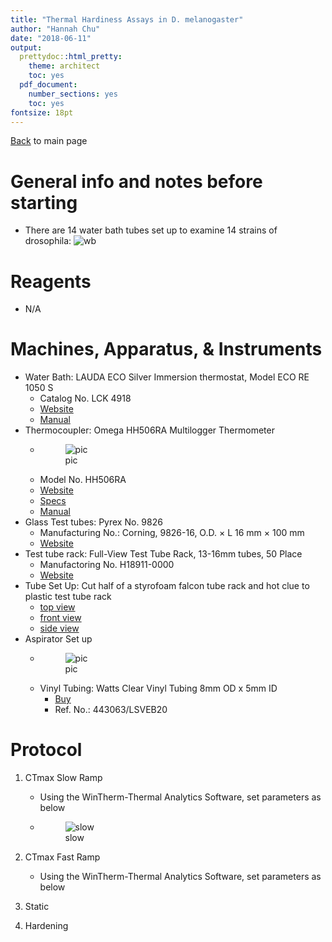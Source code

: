 ```yaml
---
title: "Thermal Hardiness Assays in D. melanogaster"
author: "Hannah Chu"
date: "2018-06-11"
output:
  prettydoc::html_pretty:
    theme: architect
    toc: yes
  pdf_document:
    number_sections: yes
    toc: yes
fontsize: 18pt
---
```


[Back](https://adnguyen.github.io/Hahn_lab_protocols/) to main page

# General info and notes before starting 
* There are 14 water bath tubes set up to examine 14 strains of drosophila:
![wb](https://github.com/HannahHChu/Notebooks/blob/master/Images/IMG_8035.JPG)

# Reagents 
* N/A

# Machines, Apparatus, & Instruments
* Water Bath: LAUDA ECO Silver Immersion thermostat, Model ECO RE 1050 S  
	* Catalog No. LCK 4918
	* [Website](http://www.capitolscientific.com/LAUDA-LCK-4918-Model-ECO-RE-1050-S-Stainless-Steel-Refrigerated-Circulator-Bath-with-ECO-Silver-Th)
	* [Manual](http://www.lauda-brinkmann.com/downloads/manuals/Eco%20Silver.pdf)
* Thermocoupler: Omega HH506RA Multilogger Thermometer
	* ![pic](https://github.com/HannahHChu/Notebooks/blob/master/Images/thermocooler3.JPG)
	* Model No. HH506RA
	* [Website](https://www.omega.com/pptst/HH506A_HH506RA.html)
	* [Specs](https://www.omega.com/temperature/pdf/HH506A_HH506RA.pdf)
	* [Manual](https://www.omega.com/manuals/manualpdf/M4079.pdf)
* Glass Test tubes: Pyrex No. 9826
  * Manufacturing No.: Corning, 9826-16, O.D. × L 16 mm × 100 mm
  * [Website](https://www.sigmaaldrich.com/catalog/product/aldrich/cls982616?lang=en&region=US)
* Test tube rack: Full-View Test Tube Rack, 13-16mm tubes, 50 Place
  * Manufactoring No. H18911-0000
  * [Website](https://www.supplymylab.com/Supplies/Racks/_/PIN-STYLE-TEST-TUBE-RACKS?=&gclid=CjwKCAjwsJ3ZBRBJEiwAtuvtlFGpJXjTFulK0gRzhGnNBXTrayx-hRXRtmuEZQ2NUpUmFCEtH8zjHRoCAGsQAvD_BwE)
* Tube Set Up: Cut half of a styrofoam falcon tube rack and hot clue to plastic test tube rack
  * [top view](https://github.com/HannahHChu/Notebooks/blob/master/Images/IMG_8076.JPG)
  * [front view](https://github.com/HannahHChu/Notebooks/blob/master/Images/IMG_8077.JPG)
  * [side view](https://github.com/HannahHChu/Notebooks/blob/master/Images/IMG_8078.JPG)
* Aspirator Set up
  * ![pic](https://github.com/HannahHChu/Notebooks/blob/master/Images/IMG_8079.JPG)
  * Vinyl Tubing: Watts Clear Vinyl Tubing 8mm OD x 5mm ID
    * [Buy](https://www.amazon.com/Clear-Vinyl-Tubing-ID-250/dp/B000H5WQXC)
    * Ref. No.: 443063/LSVEB20
  
# Protocol

1. CTmax Slow Ramp

	* Using the WinTherm-Thermal Analytics Software, set parameters as below
	* ![slow](https://github.com/HannahHChu/Notebooks/blob/master/Images/CtmaxSlowRamp.png)
	
2. CTmax Fast Ramp

	* Using the WinTherm-Thermal Analytics Software, set parameters as below
	
3. Static

4. Hardening